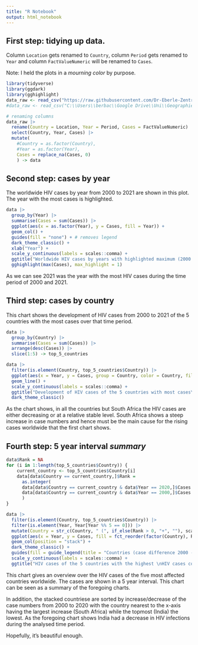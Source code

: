 ```yaml
---
title: "R Notebook"
output: html_notebook
---
```


## First step: tidying up data.

Column `Location` gets renamed to `Country`, column `Period` gets renamed to `Year` and column `FactValueNumeric` will be renamed to `Cases`.

Note: I held the plots in a *mourning color* by purpose.

```r
library(tidyverse)
library(ggdark)
library(gghighlight)
data_raw <- read_csv("https://raw.githubusercontent.com/Dr-Eberle-Zentrum/Advanced-data-processing-with-R/main/Projects/jan-boethling/Data_Project_Jan.csv")
#data_raw <- read_csv("C:\\Users\\berbac\\Google Drive\\Uni\\Geographie\\R2 - Advanced R\\Project\\Advanced-data-processing-with-R\\Projects\\jan-boethling\\Data_Project_Jan.csv")

# renaming columns
data_raw |>
  rename(Country = Location, Year = Period, Cases = FactValueNumeric) |>
  select(Country, Year, Cases) |>
  mutate(
    #Country = as.factor(Country),
    #Year = as.factor(Year),
    Cases = replace_na(Cases, 0) 
    ) -> data

```

## Second step: cases by year

The worldwide HIV cases by year from 2000 to 2021 are shown in this plot. The year with the most cases is highlighted.

```r

data |>
  group_by(Year) |>
  summarise(Cases = sum(Cases)) |>
  ggplot(aes(x = as.factor(Year), y = Cases, fill = Year)) +
  geom_col() +
  guides(fill = "none") + # removes legend
  dark_theme_classic() +
  xlab("Year") +
  scale_y_continuous(labels = scales::comma) +
  ggtitle("Worldwide HIV cases by years with highlighted maximum (2000 - 2021)") +
  gghighlight(max(Cases), max_highlight = 1)

```

As we can see 2021 was the year with the most HIV cases during the time period of 2000 and 2021.

## Third step: cases by country

This chart shows the development of HIV cases from 2000 to 2021 of the 5 countries with the most cases over that time period.

```r

data |>
  group_by(Country) |>
  summarise(Cases = sum(Cases)) |>
  arrange(desc(Cases)) |>
  slice(1:5) -> top_5_countries

data |>
  filter(is.element(Country, top_5_countries$Country)) |> 
  ggplot(aes(x = Year, y = Cases, group = Country, color = Country, fill = Country)) + 
  geom_line() +
  scale_y_continuous(labels = scales::comma) +
  ggtitle("Development of HIV cases of the 5 countries with most cases\n(2000 - 2021)") +
  dark_theme_classic()

```

As the chart shows, in all the countries but South Africa the HIV cases are either decreasing or at a relative stable level. South Africa shows a steep increase in case numbers and hence must be the main cause for the rising cases worldwide that the first chart shows.

## Fourth step: 5 year interval *summary*

```r

data$Rank = NA
for (i in 1:length(top_5_countries$Country)) {
    current_country <- top_5_countries$Country[i]
    data[data$Country == current_country,]$Rank = 
      as.integer(
      data[data$Country == current_country & data$Year == 2020,]$Cases - 
      data[data$Country == current_country & data$Year == 2000,]$Cases
      )
}

data |>
  filter(is.element(Country, top_5_countries$Country)) |>
  filter(is.element(Year, Year[Year %% 5 == 0])) |>
  mutate(Country = str_c(Country, " (", if_else(Rank > 0, "+", ""), scales::label_comma()(Rank), ")")) |>
  ggplot(aes(x = Year, y = Cases, fill = fct_reorder(factor(Country), Rank) )) +
  geom_col(position = "stack") +
  dark_theme_classic() +
  guides(fill = guide_legend(title = "Countries (case difference 2000 - 2020)")) +
  scale_y_continuous(labels = scales::comma) +
  ggtitle("HIV cases of the 5 countries with the highest \nHIV cases count worldwide in a 5 year interval (2000 - 2020)")

```

This chart gives an overview over the HIV cases of the five most affected countries worldwide. The cases are shown in a 5 year interval. This chart can be seen as a summary of the foregoing charts.

In addition, the stacked countriese are sorted by increase/decrease of the case numbers from 2000 to 2020 with the country nearest to the x-axis having the largest increase (South Africa) while the topmost (India) the lowest. As the foregoing chart shows India had a decrease in HIV infections during the analysed time period.

Hopefully, it's beautiful enough.
